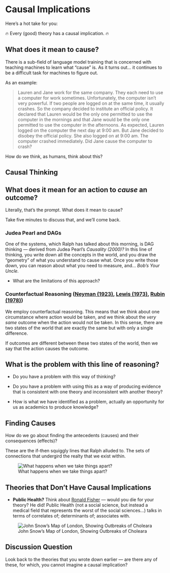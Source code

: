 # Causal Implications

Here's a hot take for you:

🔥 Every (good) theory has a causal implication. 🔥

## What does it mean to cause? 

There is a sub-field of language model training that is concerned with teaching machines to learn what "cause" is. As it turns out... it continues to be a difficult task for machines to figure out.

As an example:

> Lauren and Jane work for the same company. They each need to use a computer for work sometimes. Unfortunately, the computer isn't very powerful. If two people are logged on at the same time, it usually crashes. So the company decided to institute an official policy. It declared that Lauren would be the only one permitted to use the computer in the mornings and that Jane would be the only one permitted to use the computer in the afternoons. As expected, Lauren logged on the computer the next day at 9:00 am. But Jane decided to disobey the official policy. She also logged on at 9:00 am. The computer crashed immediately. Did Jane cause the computer to crash?

How do we think, as humans, think about this?

## Causal Thinking 

::: callout-note
## What does it mean for an action to *cause* an outcome?

Literally, that's the prompt. What does it mean to cause?

Take five minutes to discuss that, and we'll come back.
:::

### Judea Pearl and DAGs

One of the systems, which Ralph has talked about this morning, is DAG thinking — derived from Judea Pearl's *Causality (2000)?* In this line of thinking, you write down all the concepts in the world, and you draw the "geometry" of what you understand to cause what. Once you write those down, you can reason about what you need to measure, and... *Bob's Your Uncle.*

-   What are the limitations of this approach?

### Counterfactual Reasoning ([Neyman (1923)](https://www.jstor.org/stable/2245382?seq=1), [Lewis (1973)](https://web.archive.org/web/20170809031235id_/http://andrewmbailey.com/dkl/Counterfactuals_Comparative.pdf), [Rubin (1978)](https://www.jstor.org/stable/pdf/2958688))

We employ counterfactual reasoning. This means that we think about one circumstance where action would be taken, and we think about the *very same* outcome when the action would not be taken. In this sense, there are two states of the world that are exactly the same but with only a single difference.

If outcomes are different between these two states of the world, then we say that the action causes the outcome.

::: callout-note
# What is the problem with this line of reasoning? 

-   Do you have a problem with this way of thinking?

-   Do you have a problem with using this as a way of producing evidence that is consistent with one theory and inconsistent with another theory?

-   How is what we have identified as a problem, actually an opportunity for us as academics to produce knowledge?
:::

## Finding Causes 

How do we go about finding the antecedents (causes) and their consequences (effects)?

These are the if-then squiggly lines that Ralph alluded to. The sets of connections that undergird the realty that we exist within.

![What happens when we take things apart?](duck.png){fig-alt="An image that shows a duck, with gears inside, as a tongue in cheek joke about understanding the world." fig-align="center"}

## Theories that Don't Have Causal Implications 

-   **Public Health?** Think about [Ronald Fisher](https://en.wikipedia.org/wiki/Ronald_Fisher#Contentious_views_on_smoking) — would you die for your theory? He did! Public Health (not a social science, but instead a medical field that represents the worst of the social sciences...) talks in terms of correlates of; determinants of; associates with.

![John Snow's Map of London, Showing Outbreaks of Choleara](snow_map.jpeg){fig-alt="John Snow's Map of London, Showing Outbreaks of Choleara"}

::: callout-note
## Discussion Question

Look back to the theories that you wrote down earlier — are there any of these, for which, you cannot imagine a causal implication?
:::
